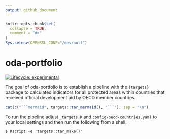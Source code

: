 ```yaml
---
output: github_document
---
```


<!-- README.md is generated from README.Rmd. Please edit that file -->

```r
knitr::opts_chunk$set(
  collapse = TRUE,
  comment = "#>"
)
Sys.setenv(OPENSSL_CONF="/dev/null")
```

# oda-portfolio

<!-- badges: start -->
[![Lifecycle: experimental](https://img.shields.io/badge/lifecycle-experimental-orange.svg)](https://www.tidyverse.org/lifecycle/#experimental)
<!-- badges: end -->

The goal of oda-portfolio is to establish a pipeline with the `{targets}` package
to calculated indicators for all protected areas within countries that received
official development aid by OECD member countries.


```r
cat(c("```mermaid", targets::tar_mermaid(), "```"), sep = "\n")
```


To run the pipeline adjust `_targets.R` and `config-oecd-countries.yaml` 
to your local settings and then run the following from a shell:

```shell
$ Rscript -e 'targets::tar_make()'
```
